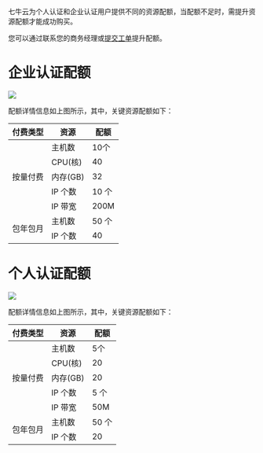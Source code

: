 
七牛云为个人认证和企业认证用户提供不同的资源配额，当配额不足时，需提升资源配额才能成功购买。

您可以通过联系您的商务经理或[提交工单](https://support.qiniu.com/tickets/new/form?category=%E5%85%B6%E4%BB%96%E7%B1%BB%E5%92%A8%E8%AF%A2&space=%E4%BA%91%E4%B8%BB%E6%9C%BA)提升配额。




# 企业认证配额
![](https://dn-odum9helk.qbox.me/FiT0C81yL1q7ELRfZ4O1lZAFE9Ny)

配额详情信息如上图所示，其中，关键资源配额如下：
<table><thead><tr><th>付费类型</th><th>资源</th><th>配额</th></tr></thead><tbody><tr><td rowspan="5">按量付费</td><td>主机数</td><td>10个</td></tr><tr><td>CPU(核)</td><td>40</td></tr><tr><td>内存(GB)</td><td>32</td></tr><tr><td>IP 个数</td><td>10 个</td></tr><tr><td>IP 带宽</td><td>200M</td></tr><tr><td rowspan="2">包年包月</td><td>主机数</td><td>50 个</td></tr><tr><td>IP 个数</td><td>40</td></tr></tbody></table>

# 个人认证配额
![](https://dn-odum9helk.qbox.me/Fi9Y9qMCFSwZmU6XuaxnKWTlYXjD)

配额详情信息如上图所示，其中，关键资源配额如下：
<table><thead><tr><th>付费类型</th><th>资源</th><th>配额</th></tr></thead><tbody><tr><td rowspan="5">按量付费</td><td>主机数</td><td>5个</td></tr><tr><td>CPU(核)</td><td>20</td></tr><tr><td>内存(GB)</td><td>20</td></tr><tr><td>IP 个数</td><td>5 个</td></tr><tr><td>IP 带宽</td><td>50M</td></tr><tr><td rowspan="2">包年包月</td><td>主机数</td><td>50 个</td></tr><tr><td>IP 个数</td><td>20</td></tr></tbody></table>